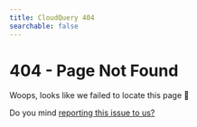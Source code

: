 ```yaml
---
title: CloudQuery 404
searchable: false
---
```



# 404 - Page Not Found

Woops, looks like we failed to locate this page 🚧

Do you mind [reporting this issue to us?](https://github.com/cloudquery/cloudquery/issues/new)


<CustomErrorPage/>
